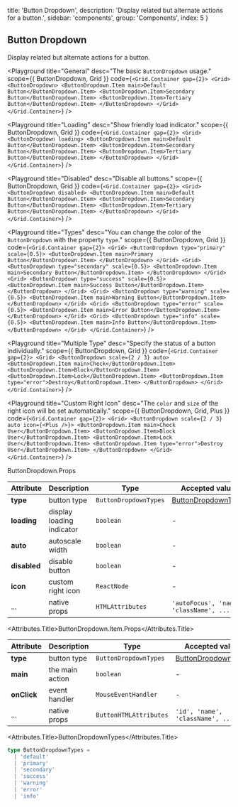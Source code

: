 
  title: 'Button Dropdown',
  description: 'Display related but alternate actions for a button.',
  sidebar: 'components',
  group: 'Components',
  index: 5
}

## Button Dropdown

Display related but alternate actions for a button.

<Playground
  title="General"
  desc="The basic `ButtonDropdown` usage."
  scope={{ ButtonDropdown, Grid }}
  code={`
<Grid.Container gap={2}>
  <Grid>
    <ButtonDropdown>
      <ButtonDropdown.Item main>Default Button</ButtonDropdown.Item>
      <ButtonDropdown.Item>Secondary Button</ButtonDropdown.Item>
      <ButtonDropdown.Item>Tertiary Button</ButtonDropdown.Item>
    </ButtonDropdown>
  </Grid>
</Grid.Container>
`}
/>

<Playground
  title="Loading"
  desc="Show friendly load indicator."
  scope={{ ButtonDropdown, Grid }}
  code={`
<Grid.Container gap={2}>
  <Grid>
    <ButtonDropdown loading>
      <ButtonDropdown.Item main>Default Button</ButtonDropdown.Item>
      <ButtonDropdown.Item>Secondary Button</ButtonDropdown.Item>
      <ButtonDropdown.Item>Tertiary Button</ButtonDropdown.Item>
    </ButtonDropdown>
  </Grid>
</Grid.Container>
`}
/>

<Playground
  title="Disabled"
  desc="Disable all buttons."
  scope={{ ButtonDropdown, Grid }}
  code={`
<Grid.Container gap={2}>
  <Grid>
    <ButtonDropdown disabled>
      <ButtonDropdown.Item main>Default Button</ButtonDropdown.Item>
      <ButtonDropdown.Item>Secondary Button</ButtonDropdown.Item>
      <ButtonDropdown.Item>Tertiary Button</ButtonDropdown.Item>
    </ButtonDropdown>
  </Grid>
</Grid.Container>
`}
/>

<Playground
  title="Types"
  desc="You can change the color of the `ButtonDropdown` with the property `type`."
  scope={{ ButtonDropdown, Grid }}
  code={`
<Grid.Container gap={2}>
  <Grid>
    <ButtonDropdown type="primary" scale={0.5}>
      <ButtonDropdown.Item main>Primary Button</ButtonDropdown.Item>
    </ButtonDropdown>
  </Grid>
  <Grid>
    <ButtonDropdown type="secondary" scale={0.5}>
      <ButtonDropdown.Item main>Secondary Button</ButtonDropdown.Item>
    </ButtonDropdown>
  </Grid>
  <Grid>
    <ButtonDropdown type="success" scale={0.5}>
      <ButtonDropdown.Item main>Success Button</ButtonDropdown.Item>
    </ButtonDropdown>
  </Grid>
  <Grid>
    <ButtonDropdown type="warning" scale={0.5}>
      <ButtonDropdown.Item main>Warning Button</ButtonDropdown.Item>
    </ButtonDropdown>
  </Grid>
  <Grid>
    <ButtonDropdown type="error" scale={0.5}>
      <ButtonDropdown.Item main>Error Button</ButtonDropdown.Item>
    </ButtonDropdown>
  </Grid>
  <Grid>
    <ButtonDropdown type="info" scale={0.5}>
      <ButtonDropdown.Item main>Info Button</ButtonDropdown.Item>
    </ButtonDropdown>
  </Grid>
</Grid.Container>
`}
/>

<Playground
  title="Multiple Type"
  desc="Specify the status of a button individually."
  scope={{ ButtonDropdown, Grid }}
  code={`
<Grid.Container gap={2}>
  <Grid>
    <ButtonDropdown scale={2 / 3} auto>
      <ButtonDropdown.Item main>Check</ButtonDropdown.Item>
      <ButtonDropdown.Item>Block</ButtonDropdown.Item>
      <ButtonDropdown.Item>Lock</ButtonDropdown.Item>
      <ButtonDropdown.Item type="error">Destroy</ButtonDropdown.Item>
    </ButtonDropdown>
  </Grid>
</Grid.Container>
`}
/>

<Playground
  title="Custom Right Icon"
  desc="The `color` and `size` of the right icon will be set automatically."
  scope={{ ButtonDropdown, Grid, Plus }}
  code={`
<Grid.Container gap={2}>
  <Grid>
    <ButtonDropdown scale={2 / 3} auto icon={<Plus />}>
      <ButtonDropdown.Item main>Check User</ButtonDropdown.Item>
      <ButtonDropdown.Item>Block User</ButtonDropdown.Item>
      <ButtonDropdown.Item>Lock User</ButtonDropdown.Item>
      <ButtonDropdown.Item type="error">Destroy User</ButtonDropdown.Item>
    </ButtonDropdown>
  </Grid>
</Grid.Container>
`}
/>

<Attributes edit="/pages/docs/components/button-dropdown.mdx">
<Attributes.Title>ButtonDropdown.Props</Attributes.Title>

| Attribute    | Description               | Type                  | Accepted values                             | Default              |
| ------------ | ------------------------- | --------------------- | ------------------------------------------- | -------------------- |
| **type**     | button type               | `ButtonDropdownTypes` | [ButtonDropdownTypes](#buttondropdowntypes) | `default`            |
| **loading**  | display loading indicator | `boolean`             | -                                           | `false`              |
| **auto**     | autoscale width           | `boolean`             | -                                           | `false`              |
| **disabled** | disable button            | `boolean`             | -                                           | `false`              |
| **icon**     | custom right icon         | `ReactNode`           | -                                           | `ButtonDropdownIcon` |
| ...          | native props              | `HTMLAttributes`      | `'autoFocus', 'name', 'className', ...`     | -                    |

<Attributes.Title>ButtonDropdown.Item.Props</Attributes.Title>

| Attribute   | Description     | Type                   | Accepted values                             | Default   |
| ----------- | --------------- | ---------------------- | ------------------------------------------- | --------- |
| **type**    | button type     | `ButtonDropdownTypes`  | [ButtonDropdownTypes](#buttondropdowntypes) | `default` |
| **main**    | the main action | `boolean`              | -                                           | `false`   |
| **onClick** | event handler   | `MouseEventHandler`    | -                                           | -         |
| ...         | native props    | `ButtonHTMLAttributes` | `'id', 'name', 'className', ...`            | -         |

<Attributes.Title>ButtonDropdownTypes</Attributes.Title>

```ts
type ButtonDropdownTypes =
  | 'default'
  | 'primary'
  | 'secondary'
  | 'success'
  | 'warning'
  | 'error'
  | 'info'
```

</Attributes>

